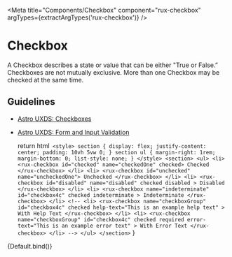 

<Meta
    title="Components/Checkbox"
    component="rux-checkbox"
    argTypes={extractArgTypes('rux-checkbox')}
/>

# Checkbox

A Checkbox describes a state or value that can be either "True or False.” Checkboxes are not mutually exclusive. More than one Checkbox may be checked at the same time.

## Guidelines

- [Astro UXDS: Checkboxes](https://www.astrouxds.com/ui-components/checkbox)
- [Astro UXDS: Form and Input Validation](https://www.astrouxds.com/ui-components/validation)


    return html` <style>
            section {
                display: flex;
                justify-content: center;
                padding: 10vh 5vw 0;
            }
            section ul {
                margin-right: 1rem;
                margin-bottom: 0;
                list-style: none;
            }
        </style>
        <section>
            <ul>
                <li>
                    <rux-checkbox id="checked" name="checkedOne" checked>
                        Checked
                    </rux-checkbox>
                </li>
                <li>
                    <rux-checkbox id="unchecked" name="uncheckedOne">
                        Unchecked
                    </rux-checkbox>
                </li>
                <li>
                    <rux-checkbox
                        id="disabled"
                        name="disabled"
                        checked
                        disabled
                    >
                        Disabled
                    </rux-checkbox>
                </li>
                <li>
                    <rux-checkbox
                        name="indeterminate"
                        id="checkbox4c"
                        checked
                        indeterminate
                    >
                        Indeterminate
                    </rux-checkbox>
                </li>
                <!-- <li>
                    <rux-checkbox
                        name="checkboxGroup"
                        id="checkbox4c"
                        checked
                        help-text="This is an example help text"
                    >
                        With Help Text
                    </rux-checkbox>
                </li>
                <li>
                    <rux-checkbox
                        name="checkboxGroup"
                        id="checkbox4c"
                        checked
                        required
                        error-text="This is an example error text"
                    >
                        With Error Text
                    </rux-checkbox>
                </li> -->
            </ul>
        </section>`
}

<Canvas>
    <Story name="Default">
        {Default.bind()}
    </Story>
</Canvas>
